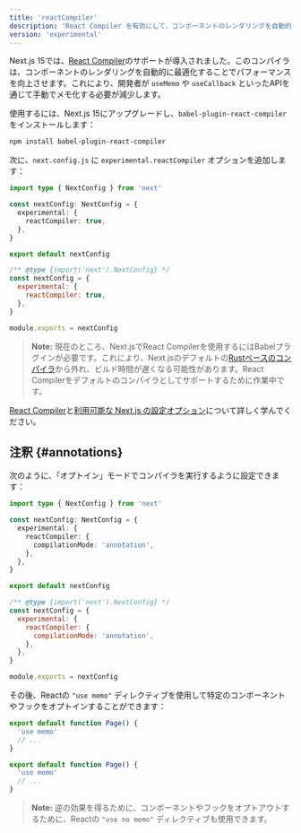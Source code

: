 ```yaml
---
title: 'reactCompiler'
description: 'React Compiler を有効にして、コンポーネントのレンダリングを自動的に最適化します'
version: 'experimental'
---
```


Next.js 15では、[React Compiler](https://react.dev/learn/react-compiler)のサポートが導入されました。このコンパイラは、コンポーネントのレンダリングを自動的に最適化することでパフォーマンスを向上させます。これにより、開発者が `useMemo` や `useCallback` といったAPIを通じて手動でメモ化する必要が減少します。

使用するには、Next.js 15にアップグレードし、`babel-plugin-react-compiler` をインストールします：

```bash title="Terminal"
npm install babel-plugin-react-compiler
```

次に、`next.config.js` に `experimental.reactCompiler` オプションを追加します：

<Tabs>
<TabItem value="ts" label="TypeScript">

```ts title="next.config.ts" switcher
import type { NextConfig } from 'next'

const nextConfig: NextConfig = {
  experimental: {
    reactCompiler: true,
  },
}

export default nextConfig
```

</TabItem>
<TabItem value="js" label="JavaScript">

```js title="next.config.js" switcher
/** @type {import('next').NextConfig} */
const nextConfig = {
  experimental: {
    reactCompiler: true,
  },
}

module.exports = nextConfig
```

</TabItem>
</Tabs>

> **Note:** 現在のところ、Next.jsでReact Compilerを使用するにはBabelプラグインが必要です。これにより、Next.jsのデフォルトの[Rustベースのコンパイラ](/docs/architecture/nextjs-compiler)から外れ、ビルド時間が遅くなる可能性があります。React Compilerをデフォルトのコンパイラとしてサポートするために作業中です。

[React Compiler](https://react.dev/learn/react-compiler)と[利用可能な Next.js の設定オプション](https://react.dev/learn/react-compiler#usage-with-nextjs)について詳しく学んでください。

## 注釈 {#annotations}

次のように、「オプトイン」モードでコンパイラを実行するように設定できます：

<Tabs>
<TabItem value="ts" label="TypeScript">

```ts title="next.config.ts" switcher
import type { NextConfig } from 'next'

const nextConfig: NextConfig = {
  experimental: {
    reactCompiler: {
      compilationMode: 'annotation',
    },
  },
}

export default nextConfig
```

</TabItem>
<TabItem value="js" label="JavaScript">

```js title="next.config.js" switcher
/** @type {import('next').NextConfig} */
const nextConfig = {
  experimental: {
    reactCompiler: {
      compilationMode: 'annotation',
    },
  },
}

module.exports = nextConfig
```

</TabItem>
</Tabs>

その後、Reactの `"use memo"` ディレクティブを使用して特定のコンポーネントやフックをオプトインすることができます：

<Tabs>
<TabItem value="ts" label="TypeScript">

```ts title="app/page.tsx" switcher
export default function Page() {
  'use memo'
  // ...
}
```

</TabItem>
<TabItem value="js" label="JavaScript">

```js title="app/page.js" switcher
export default function Page() {
  'use memo'
  // ...
}
```

</TabItem>
</Tabs>

> **Note:** 逆の効果を得るために、コンポーネントやフックをオプトアウトするために、Reactの `"use no memo"` ディレクティブも使用できます。
